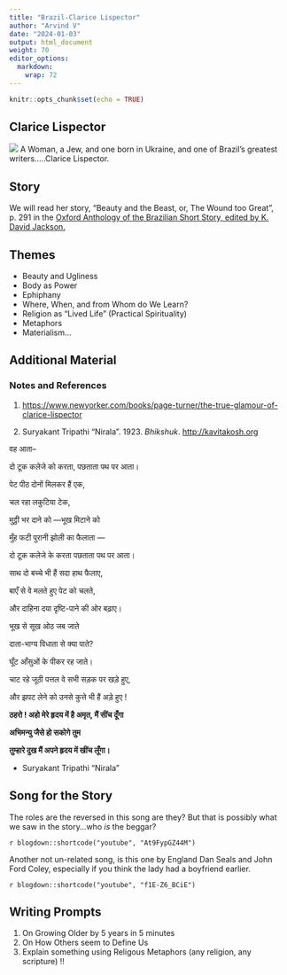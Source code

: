 ```yaml
---
title: "Brazil-Clarice Lispector"
author: "Arvind V"
date: "2024-01-03"
output: html_document
weight: 70
editor_options: 
  markdown: 
    wrap: 72
---
```


```r
knitr::opts_chunk$set(echo = TRUE)
```

## Clarice Lispector

![](lossy-page1-682px-Clarice_Lispector,_1972.tif.jpg) A Woman, a Jew,
and one born in Ukraine, and one of Brazil's greatest
writers.....Clarice Lispector.

## Story

We will read her story, "Beauty and the Beast, or, The Wound too Great",
p. 291 in the <u>[Oxford Anthology of the Brazilian Short Story, edited
by K. David
Jackson](Oxford%20Anthology%20of%20the%20Brazilian%20Short%20St%20-%20Jackson,%20K.%20David.pdf).
</u>

## Themes

-   Beauty and Ugliness
-   Body as Power
-   Ephiphany
-   Where, When, and from Whom do We Learn?
-   Religion as "Lived Life" (Practical Spirituality)
-   Metaphors
-   Materialism...

## Additional Material

### Notes and References

1.  <https://www.newyorker.com/books/page-turner/the-true-glamour-of-clarice-lispector>

2.  Suryakant Tripathi "Nirala". 1923. *Bhikshuk*.
    <http://kavitakosh.org>

वह आता--

दो टूक कलेजे को करता, पछताता पथ पर आता।

पेट पीठ दोनों मिलकर हैं एक,

चल रहा लकुटिया टेक,

मुट्ठी भर दाने को —भूख मिटाने को

मुँह फटी पुरानी झोली का फैलाता —

दो टूक कलेजे के करता पछताता पथ पर आता।

साथ दो बच्चे भी हैं सदा हाथ फैलाए,

बाएँ से वे मलते हुए पेट को चलते,

और दाहिना दया दृष्टि-पाने की ओर बढ़ाए।

भूख से सूख ओठ जब जाते

दाता-भाग्य विधाता से क्या पाते?

घूँट आँसुओं के पीकर रह जाते।

चाट रहे जूठी पत्तल वे सभी सड़क पर खड़े हुए,

और झपट लेने को उनसे कुत्ते भी हैं अड़े हुए !

**ठहरो ! अहो मेरे हृदय में है अमृत, मैं सींच दूँगा**

**अभिमन्यु जैसे हो सकोगे तुम**

**तुम्हारे दुख मैं अपने हृदय में खींच लूँगा।**

-   Suryakant Tripathi "Nirala"

## Song for the Story

The roles are the reversed in this song are they? But that is possibly
what we saw in the story...who *is* the beggar?

`r blogdown::shortcode("youtube", "At9FypGZ44M")`


Another not un-related song, is this one by England Dan Seals and John Ford Coley, especially if you think the lady had a boyfriend earlier. 

`r blogdown::shortcode("youtube", "f1E-Z6_BCiE")`


## Writing Prompts

1.  On Growing Older by 5 years in 5 minutes
2.  On How Others seem to Define Us
3.  Explain something using Religous Metaphors (any religion, any scripture)
!!
